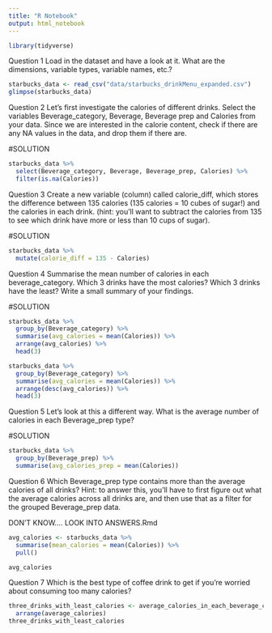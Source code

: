 ```yaml
---
title: "R Notebook"
output: html_notebook
---
```



```r
library(tidyverse)
```

Question 1
Load in the dataset and have a look at it. What are the dimensions, variable types, variable names, etc.?

```r
starbucks_data <- read_csv("data/starbucks_drinkMenu_expanded.csv")
glimpse(starbucks_data)
```

Question 2
Let’s first investigate the calories of different drinks. Select the variables Beverage_category, Beverage, Beverage prep and Calories from your data. Since we are interested in the calorie content, check if there are any NA values in the data, and drop them if there are.

#SOLUTION

```r
starbucks_data %>%
  select(Beverage_category, Beverage, Beverage_prep, Calories) %>%
  filter(is.na(Calories))
```


Question 3
Create a new variable (column) called calorie_diff, which stores the difference between 135 calories (135 calories = 10 cubes of sugar!) and the calories in each drink. (hint: you’ll want to subtract the calories from 135 to see which drink have more or less than 10 cups of sugar).

#SOLUTION

```r
starbucks_data %>%
  mutate(calorie_diff = 135 - Calories)
```



Question 4
Summarise the mean number of calories in each beverage_category. Which 3 drinks have the most calories? Which 3 drinks have the least? Write a small summary of your findings.

#SOLUTION

```r
starbucks_data %>%
  group_by(Beverage_category) %>%
  summarise(avg_calories = mean(Calories)) %>%
  arrange(avg_calories) %>%
  head(3)
```

```r
starbucks_data %>%
  group_by(Beverage_category) %>%
  summarise(avg_calories = mean(Calories)) %>%
  arrange(desc(avg_calories)) %>%
  head(3)
```

Question 5
Let’s look at this a different way. What is the average number of calories in each Beverage_prep type?

#SOLUTION

```r
starbucks_data %>%
  group_by(Beverage_prep) %>%
  summarise(avg_calories_prep = mean(Calories))
```

Question 6
Which Beverage_prep type contains more than the average calories of all drinks?
Hint: to answer this, you’ll have to first figure out what the average calories across all drinks are, and then use that as a filter for the grouped Beverage_prep data.

DON'T KNOW.... LOOK INTO ANSWERS.Rmd

```r
avg_calories <- starbucks_data %>%
  summarise(mean_calories = mean(Calories)) %>%
  pull()

avg_calories 
```



Question 7
Which is the best type of coffee drink to get if you’re worried about consuming too many calories?

```r
three_drinks_with_least_calories <- average_calories_in_each_beverage_category %>%
  arrange(average_calories)
three_drinks_with_least_calories
```